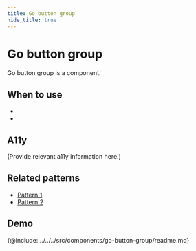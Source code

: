 ```yaml
---
title: Go button group
hide_title: true
---
```



# Go button group

<!-- Description -->

Go button group is a component.

## When to use

-
-

## A11y

(Provide relevant a11y information here.)



## Related patterns

<!-- Patterns that uses this component -->

- [Pattern 1](#pattern-1)
- [Pattern 2](#pattern-2)

<!-- Demos, tips, variations, use cases -->


## Demo

<Demo code={demoSource} />

<!-- API -->

{@include: ../../../src/components/go-button-group/readme.md}
